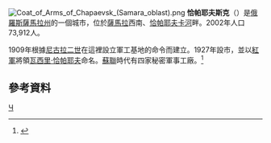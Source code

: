 {{Coord|52|59|N|49|43|E|display=title}}
[[File:Coat_of_Arms_of_Chapaevsk_(Samara_oblast).png|right]]
'''恰帕耶夫斯克'''（{{lang-ru|Чапа́евск}}）是[[俄羅斯|俄羅斯]][[薩馬拉州|薩馬拉州]]的一個城市，位於[[薩馬拉|薩馬拉]]西南、[[恰帕耶夫卡河|恰帕耶夫卡河]]畔。2002年人口73,912人。

1909年根據[[尼古拉二世|尼古拉二世]]在這裡設立軍工基地的命令而建立。1927年設市，並以[[紅軍|紅軍]]將領[[瓦西里·恰帕耶夫|瓦西里·恰帕耶夫]]命名。[[蘇聯|蘇聯]]時代有四家秘密軍事工廠。<ref>{{Cite web |url=http://www.breitbart.com/article.php?id=080408101021.6yrxk1d7&show_article=1 |title=Russian mayor 'urges closure of own town' |access-date=2008-07-15 |archive-date=2012-02-21 |archive-url=https://web.archive.org/web/20120221233603/http://www.breitbart.com/article.php?id=080408101021.6yrxk1d7&show_article=1 |dead-url=no }}</ref>

==參考資料==
<div class="references-small">
<references />
</div>
{{薩馬拉州城市}}
[[Category:薩馬拉州城市|Ч]]